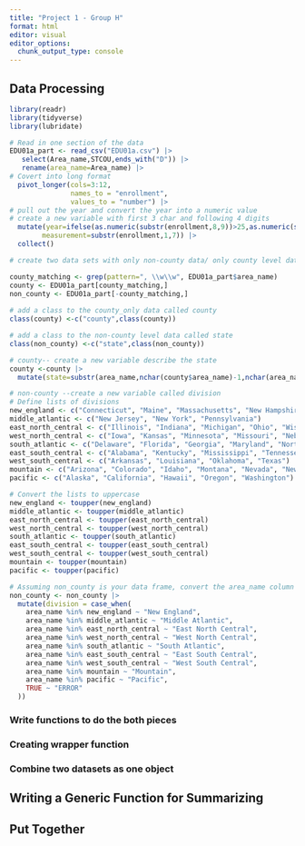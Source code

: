 ```yaml
---
title: "Project 1 - Group H"
format: html
editor: visual
editor_options: 
  chunk_output_type: console
---
```


## Data Processing

```r
library(readr)
library(tidyverse)
library(lubridate)

# Read in one section of the data 
EDU01a_part <- read_csv("EDU01a.csv") |>
   select(Area_name,STCOU,ends_with("D")) |>
   rename(area_name=Area_name) |>
# Covert into long format
  pivot_longer(cols=3:12,
               names_to = "enrollment",
               values_to = "number") |>
# pull out the year and convert the year into a numeric value
# create a new variable with first 3 char and following 4 digits
  mutate(year=ifelse(as.numeric(substr(enrollment,8,9))>25,as.numeric(substr(enrollment,8,9))+1900,as.numeric(substr(enrollment,8,9))+2000),
        measurement=substr(enrollment,1,7)) |>
  collect()

# create two data sets with only non-county data/ only county level data

county_matching <- grep(pattern=", \\w\\w", EDU01a_part$area_name) 
county <- EDU01a_part[county_matching,]
non_county <- EDU01a_part[-county_matching,]
  
# add a class to the county_only data called county
class(county) <-c("county",class(county))

# add a class to the non-county level data called state
class(non_county) <-c("state",class(non_county))

# county-- create a new variable describe the state
county <-county |> 
  mutate(state=substr(area_name,nchar(county$area_name)-1,nchar(area_name)))

# non-county --create a new variable called division
# Define lists of divisions
new_england <- c("Connecticut", "Maine", "Massachusetts", "New Hampshire", "Rhode Island", "Vermont")
middle_atlantic <- c("New Jersey", "New York", "Pennsylvania")
east_north_central <- c("Illinois", "Indiana", "Michigan", "Ohio", "Wisconsin")
west_north_central <- c("Iowa", "Kansas", "Minnesota", "Missouri", "Nebraska", "North Dakota", "South Dakota")
south_atlantic <- c("Delaware", "Florida", "Georgia", "Maryland", "North Carolina", "South Carolina", "Virginia", "Washington, D.C.", "West Virginia")
east_south_central <- c("Alabama", "Kentucky", "Mississippi", "Tennessee")
west_south_central <- c("Arkansas", "Louisiana", "Oklahoma", "Texas")
mountain <- c("Arizona", "Colorado", "Idaho", "Montana", "Nevada", "New Mexico", "Utah", "Wyoming")
pacific <- c("Alaska", "California", "Hawaii", "Oregon", "Washington")

# Convert the lists to uppercase
new_england <- toupper(new_england)
middle_atlantic <- toupper(middle_atlantic)
east_north_central <- toupper(east_north_central)
west_north_central <- toupper(west_north_central)
south_atlantic <- toupper(south_atlantic)
east_south_central <- toupper(east_south_central)
west_south_central <- toupper(west_south_central)
mountain <- toupper(mountain)
pacific <- toupper(pacific)

# Assuming non_county is your data frame, convert the area_name column to uppercase
non_county <- non_county |>
  mutate(division = case_when(
    area_name %in% new_england ~ "New England",
    area_name %in% middle_atlantic ~ "Middle Atlantic",
    area_name %in% east_north_central ~ "East North Central",
    area_name %in% west_north_central ~ "West North Central",
    area_name %in% south_atlantic ~ "South Atlantic",
    area_name %in% east_south_central ~ "East South Central",
    area_name %in% west_south_central ~ "West South Central",
    area_name %in% mountain ~ "Mountain",
    area_name %in% pacific ~ "Pacific",
    TRUE ~ "ERROR"
  ))
```

### Write functions to do the both pieces


### Creating wrapper function



### Combine two datasets as one object



## Writing a Generic Function for Summarizing



## Put Together
